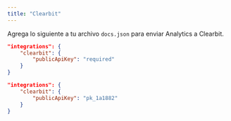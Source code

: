```yaml
---
title: "Clearbit"
---
```


Agrega lo siguiente a tu archivo `docs.json` para enviar Analytics a Clearbit.

<CodeGroup>

```json Opciones de Analytics en docs.json
"integrations": {
    "clearbit": {
        "publicApiKey": "required"
    }
}
```

```json Ejemplo
"integrations": {
    "clearbit": {
        "publicApiKey": "pk_1a1882"
    }
}
```

</CodeGroup>

